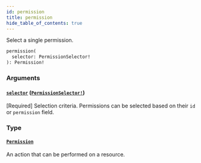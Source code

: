 ```yaml
---
id: permission
title: permission
hide_table_of_contents: true
---
```



Select a single permission.

```graphql
permission(
  selector: PermissionSelector!
): Permission!
```


### Arguments

#### [`selector`](#) ([`PermissionSelector!`](/docs/directory-api-reference/schema/inputs/permission-selector))

[Required] Selection criteria. Permissions can be selected based on their `id` or `permission` field.


### Type

#### [`Permission`](/docs/directory-api-reference/schema/objects/permission)

An action that can be performed on a resource.




